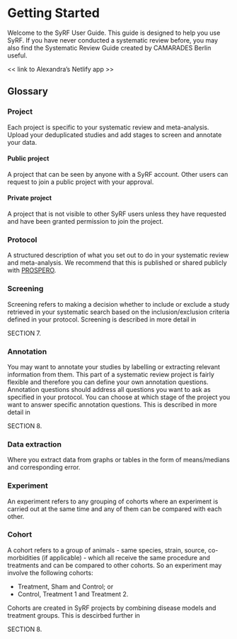 # Getting Started {#index}

Welcome to the SyRF User Guide. This guide is designed to help you use SyRF. If you have never conducted a systematic review before, you may also find the Systematic Review Guide created by CAMARADES Berlin useful.

<< link to Alexandra's Netlify app >>

## Glossary
### Project
Each project is specific to your systematic review and meta-analysis. Upload your deduplicated studies and add stages to screen and annotate your data.

#### Public project
A project that can be seen by anyone with a SyRF account. Other users can request to join a public project with your approval.

#### Private project
A project that is not visible to other SyRF users unless they have requested and have been granted permission to join the project.

### Protocol
A structured description of what you set out to do in your systematic review and meta-analysis. We recommend that this is published or shared publicly with [PROSPERO](https://www.crd.york.ac.uk/prospero/).

### Screening
Screening refers to making a decision whether to include or exclude a study retrieved in your systematic search based on the inclusion/exclusion criteria defined in your protocol. Screening is described in more detail in

SECTION 7.
<!-- link -->

### Annotation
You may want to annotate your studies by labelling or extracting relevant information from them. This part of a systematic review project is fairly flexible and therefore you can define your own annotation questions. Annotation questions should address all questions you want to ask as specified in your protocol. You can choose at which stage of the project you want to answer specific annotation questions. This is described in more detail in 

SECTION 8.
<!-- link -->

### Data extraction
Where you extract data from graphs or tables in the form of means/medians and corresponding error.

### Experiment
An experiment refers to any grouping of cohorts where an experiment is carried out at the same time and any of them can be compared with each other.

### Cohort
A cohort refers to a group of animals - same species, strain, source, co-morbidities (if applicable) - which all receive the same procedure and treatments and can be compared to other cohorts. So an experiment may involve the following cohorts: 

* Treatment, Sham and Control; or 
* Control, Treatment 1 and Treatment 2.

Cohorts are created in SyRF projects by combining disease models and treatment groups. This is descirbed further in

SECTION 8.
<!-- link -->
